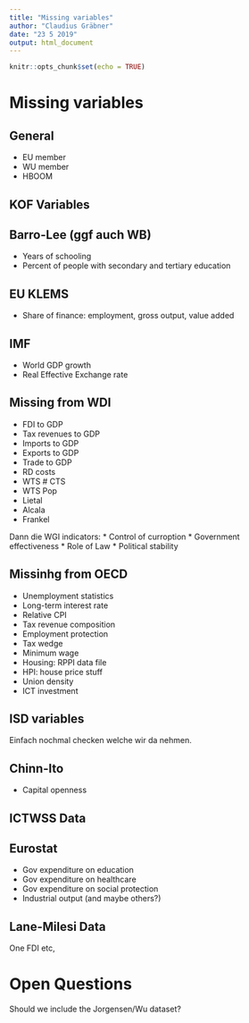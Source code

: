 ```yaml
---
title: "Missing variables"
author: "Claudius Gräbner"
date: "23 5 2019"
output: html_document
---
```


```r
knitr::opts_chunk$set(echo = TRUE)
```

# Missing variables

## General

* EU member
* WU member
* HBOOM

## KOF Variables


## Barro-Lee (ggf auch WB)

* Years of schooling
* Percent of people with secondary and tertiary education

## EU KLEMS
* Share of finance: employment, gross output, value added

## IMF

* World GDP growth
* Real Effective Exchange rate

## Missing from WDI

* FDI to GDP
* Tax revenues to GDP
* Imports to GDP
* Exports to GDP
* Trade to GDP
* RD costs
* WTS
# CTS
* WTS Pop
* Lietal
* Alcala
* Frankel

Dann die WGI indicators:
* Control of curroption
* Government effectiveness
* Role of Law
* Political stability

## Missinhg from OECD

* Unemployment statistics
* Long-term interest rate
* Relative CPI
* Tax revenue composition
* Employment protection
* Tax wedge
* Minimum wage
* Housing: RPPI data file
* HPI: house price stuff
* Union density
* ICT investment


## ISD variables
Einfach nochmal checken welche wir da nehmen.

## Chinn-Ito

* Capital openness

## ICTWSS Data

## Eurostat

* Gov expenditure on education
* Gov expenditure on healthcare
* Gov expenditure on social protection
* Industrial output (and maybe others?)

## Lane-Milesi Data
One FDI etc,

# Open Questions

Should we include the Jorgensen/Wu dataset?
